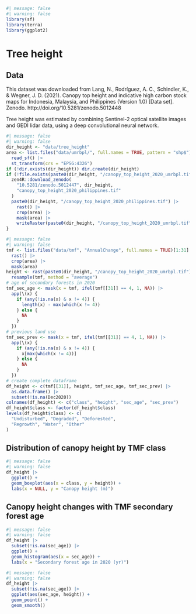 ```r
#| message: false
#| warning: false
library(sf)
library(terra)
library(ggplot2)
```

# Tree height {.unnumbered}

## Data

This dataset was downloaded from Lang, N., Rodríguez, A. C., Schindler, K., & Wegner, J. D. (2021). Canopy top height and indicative high carbon stock maps for Indonesia, Malaysia, and Philippines (Version 1.0) \[Data set\]. Zenodo. http://doi.org/10.5281/zenodo.5012448

Tree height was estimated by combining Sentinel-2 optical satellite images and GEDI lidar data, using a deep convolutional neural network.

```r
#| message: false
#| warning: false
dir_height <- "data/tree_height"
area <- list.files("data/umrbpl/", full.names = TRUE, pattern = "shp$") |>
  read_sf() |>
  st_transform(crs = "EPSG:4326")
if (!dir.exists(dir_height)) dir.create(dir_height)
if (!file.exists(paste0(dir_height, "/canopy_top_height_2020_umrbpl.tif"))) {
  zen4R::download_zenodo(
    "10.5281/zenodo.5012447", dir_height,
    "canopy_top_height_2020_philippines.tif"
  )
  paste0(dir_height, "/canopy_top_height_2020_philippines.tif") |>
    rast() |>
    crop(area) |>
    mask(area) |>
    writeRaster(paste0(dir_height, "/canopy_top_height_2020_umrbpl.tif"))
}
```

```r
#| message: false
#| warning: false
tmf <- list.files("data/tmf", "AnnualChange", full.names = TRUE)[1:31] |>
  rast() |>
  crop(area) |>
  mask(area)
height <- rast(paste0(dir_height, "/canopy_top_height_2020_umrbpl.tif")) |>
  resample(tmf, method = "average")
# age of secondary forests in 2020
tmf_sec_age <- mask(x = tmf, ifel(tmf[[31]] == 4, 1, NA)) |>
  app(\(x) {
    if (any(!is.na(x) & x != 4)) {
      length(x) - max(which(x != 4))
    } else {
      NA
    }
  })
# previous land use
tmf_sec_prev <- mask(x = tmf, ifel(tmf[[31]] == 4, 1, NA)) |>
  app(\(x) {
    if (any(!is.na(x) & x != 4)) {
      x[max(which(x != 4))]
    } else {
      NA
    }
  })
# create complete dataframe
df_height <- c(tmf[[31]], height, tmf_sec_age, tmf_sec_prev) |>
  as.data.frame() |>
  subset(!is.na(Dec2020))
colnames(df_height) <- c("class", "height", "sec_age", "sec_prev")
df_height$class <- factor(df_height$class)
levels(df_height$class) <- c(
  "Undisturbed", "Degraded", "Deforested",
  "Regrowth", "Water", "Other"
)
```

## Distribution of canopy height by TMF class

```r
#| message: false
#| warning: false
df_height |>
  ggplot() +
  geom_boxplot(aes(x = class, y = height)) +
  labs(x = NULL, y = "Canopy height (m)")
```

## Canopy height changes with TMF secondary forest age

```r
#| message: false
#| warning: false
df_height |>
  subset(!is.na(sec_age)) |>
  ggplot() +
  geom_histogram(aes(x = sec_age)) +
  labs(x = "Secondary forest age in 2020 (yr)")
```

```r
#| message: false
#| warning: false
df_height |>
  subset(!is.na(sec_age)) |>
  ggplot(aes(sec_age, height)) +
  geom_point() +
  geom_smooth()
```
